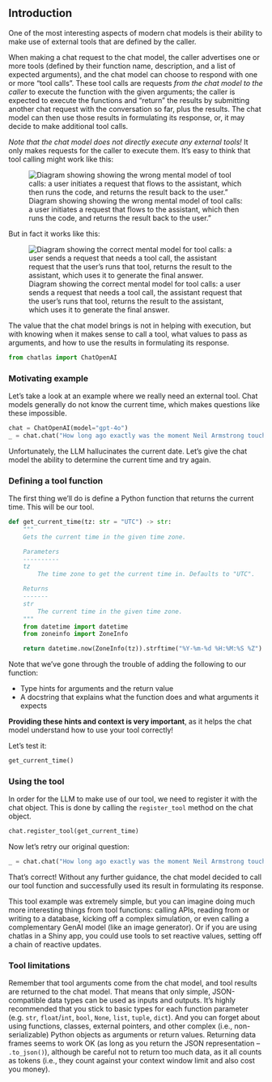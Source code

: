 ## Introduction

One of the most interesting aspects of modern chat models is their ability to make use of external tools that are defined by the caller.

When making a chat request to the chat model, the caller advertises one or more tools (defined by their function name, description, and a list of expected arguments), and the chat model can choose to respond with one or more "tool calls". These tool calls are requests *from the chat model to the caller* to execute the function with the given arguments; the caller is expected to execute the functions and "return" the results by submitting another chat request with the conversation so far, plus the results. The chat model can then use those results in formulating its response, or, it may decide to make additional tool calls.

*Note that the chat model does not directly execute any external tools!* It only makes requests for the caller to execute them. It's easy to think that tool calling might work like this:

![Diagram showing showing the wrong mental model of tool calls: a user initiates a request that flows to the assistant, which then runs the code, and returns the result back to the user."](images/tool-calling-wrong.svg)

But in fact it works like this:

![Diagram showing the correct mental model for tool calls: a user sends a request that needs a tool call, the assistant request that the user's runs that tool, returns the result to the assistant, which uses it to generate the final answer.](images/tool-calling-right.svg)

The value that the chat model brings is not in helping with execution, but with knowing when it makes sense to call a tool, what values to pass as arguments, and how to use the results in formulating its response.

```python
from chatlas import ChatOpenAI
```

### Motivating example

Let's take a look at an example where we really need an external tool. Chat models generally do not know the current time, which makes questions like these impossible.

```python
chat = ChatOpenAI(model="gpt-4o")
_ = chat.chat("How long ago exactly was the moment Neil Armstrong touched down on the moon?")
```

Unfortunately, the LLM hallucinates the current date. Let's give the chat model the ability to determine the current time and try again.

### Defining a tool function

The first thing we'll do is define a Python function that returns the current time. This will be our tool.

```python
def get_current_time(tz: str = "UTC") -> str:
    """
    Gets the current time in the given time zone.

    Parameters
    ----------
    tz
        The time zone to get the current time in. Defaults to "UTC".

    Returns
    -------
    str
        The current time in the given time zone.
    """
    from datetime import datetime
    from zoneinfo import ZoneInfo

    return datetime.now(ZoneInfo(tz)).strftime("%Y-%m-%d %H:%M:%S %Z")
```

Note that we've gone through the trouble of adding the following to our function: 

- Type hints for arguments and the return value
- A docstring that explains what the function does and what arguments it expects

**Providing these hints and context is very important**, as it helps the chat model understand how to use your tool correctly!

Let's test it:

```python
get_current_time()
```


### Using the tool

In order for the LLM to make use of our tool, we need to register it with the chat object. This is done by calling the `register_tool` method on the chat object.

```python
chat.register_tool(get_current_time)
```

Now let's retry our original question:

```python
_ = chat.chat("How long ago exactly was the moment Neil Armstrong touched down on the moon?")
```

That's correct! Without any further guidance, the chat model decided to call our tool function and successfully used its result in formulating its response.

This tool example was extremely simple, but you can imagine doing much more interesting things from tool functions: calling APIs, reading from or writing to a database, kicking off a complex simulation, or even calling a complementary GenAI model (like an image generator). Or if you are using chatlas in a Shiny app, you could use tools to set reactive values, setting off a chain of reactive updates.

### Tool limitations

Remember that tool arguments come from the chat model, and tool results are returned to the chat model. That means that only simple, JSON-compatible data types can be used as inputs and outputs. It's highly recommended that you stick to basic types for each function parameter (e.g. `str`, `float`/`int`, `bool`, `None`, `list`, `tuple`, `dict`). And you can forget about using functions, classes, external pointers, and other complex (i.e., non-serializable) Python objects as arguments or return values. Returning data frames seems to work OK (as long as you return the JSON representation -- `.to_json()`), although be careful not to return too much data, as it all counts as tokens (i.e., they count against your context window limit and also cost you money).
